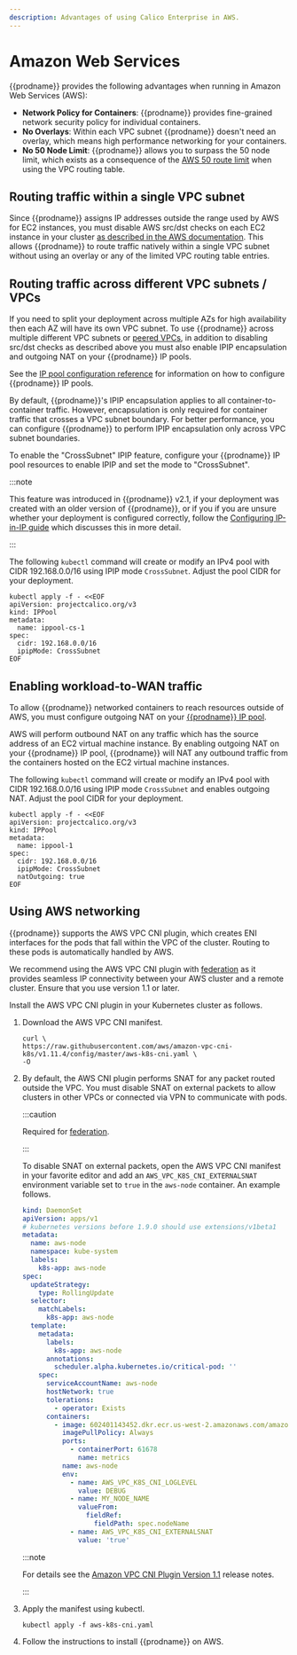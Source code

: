 ```yaml
---
description: Advantages of using Calico Enterprise in AWS.
---
```


# Amazon Web Services

{{prodname}} provides the following advantages when running in Amazon Web Services (AWS):

- **Network Policy for Containers**: {{prodname}} provides fine-grained network security policy for individual containers.
- **No Overlays**: Within each VPC subnet {{prodname}} doesn't need an overlay, which means high performance networking for your containers.
- **No 50 Node Limit**: {{prodname}} allows you to surpass the 50 node limit, which exists as a consequence of the [AWS 50 route limit](http://docs.aws.amazon.com/AmazonVPC/latest/UserGuide/VPC_Appendix_Limits.html#vpc-limits-route-tables) when using the VPC routing table.

## Routing traffic within a single VPC subnet

Since {{prodname}} assigns IP addresses outside the range used by AWS for EC2 instances, you must disable AWS src/dst
checks on each EC2 instance in your cluster
[as described in the AWS documentation](http://docs.aws.amazon.com/AmazonVPC/latest/UserGuide/VPC_NAT_Instance.html#EIP_Disable_SrcDestCheck). This
allows {{prodname}} to route traffic natively within a single VPC subnet without using an overlay or any of the limited VPC routing table entries.

## Routing traffic across different VPC subnets / VPCs

If you need to split your deployment across multiple AZs for high availability then each AZ will have its own VPC subnet. To
use {{prodname}} across multiple different VPC subnets or [peered VPCs](http://docs.aws.amazon.com/AmazonVPC/latest/UserGuide/vpc-peering.html),
in addition to disabling src/dst checks as described above you must also enable IPIP encapsulation and outgoing NAT
on your {{prodname}} IP pools.

See the [IP pool configuration reference](../resources/ippool.mdx)
for information on how to configure {{prodname}} IP pools.

By default, {{prodname}}'s IPIP encapsulation applies to all container-to-container traffic. However,
encapsulation is only required for container traffic that crosses a VPC subnet boundary. For better
performance, you can configure {{prodname}} to perform IPIP encapsulation only across VPC subnet boundaries.

To enable the "CrossSubnet" IPIP feature, configure your {{prodname}} IP pool resources
to enable IPIP and set the mode to "CrossSubnet".

:::note

This feature was introduced in {{prodname}} v2.1, if your deployment was created with
an older version of {{prodname}}, or if you if you are unsure whether your deployment
is configured correctly, follow the [Configuring IP-in-IP guide](../../networking/configuring/vxlan-ipip.mdx)
which discusses this in more detail.

:::

The following `kubectl` command will create or modify an IPv4 pool with
CIDR 192.168.0.0/16 using IPIP mode `CrossSubnet`. Adjust the pool CIDR for your deployment.

```batch
kubectl apply -f - <<EOF
apiVersion: projectcalico.org/v3
kind: IPPool
metadata:
  name: ippool-cs-1
spec:
  cidr: 192.168.0.0/16
  ipipMode: CrossSubnet
EOF
```

## Enabling workload-to-WAN traffic

To allow {{prodname}} networked containers to reach resources outside of AWS,
you must configure outgoing NAT on your [{{prodname}} IP pool](../resources/ippool.mdx).

AWS will perform outbound NAT on any traffic which has the source address of an EC2 virtual
machine instance. By enabling outgoing NAT on your {{prodname}} IP pool, {{prodname}} will
NAT any outbound traffic from the containers hosted on the EC2 virtual machine instances.

The following `kubectl` command will create or modify an IPv4 pool with
CIDR 192.168.0.0/16 using IPIP mode `CrossSubnet` and enables outgoing NAT.
Adjust the pool CIDR for your deployment.

```batch
kubectl apply -f - <<EOF
apiVersion: projectcalico.org/v3
kind: IPPool
metadata:
  name: ippool-1
spec:
  cidr: 192.168.0.0/16
  ipipMode: CrossSubnet
  natOutgoing: true
EOF
```

## Using AWS networking

{{prodname}} supports the AWS VPC CNI plugin, which creates ENI interfaces for the pods that fall within the VPC of
the cluster. Routing to these pods is automatically handled by AWS.

We recommend using the AWS VPC CNI plugin with [federation](../../multicluster/overview.mdx) as it provides seamless IP connectivity
between your AWS cluster and a remote cluster. Ensure that you use version 1.1 or later.

Install the AWS VPC CNI plugin in your Kubernetes cluster as follows.

1. Download the AWS VPC CNI manifest.

   ```batch
   curl \
   https://raw.githubusercontent.com/aws/amazon-vpc-cni-k8s/v1.11.4/config/master/aws-k8s-cni.yaml \
   -O
   ```

1. By default, the AWS CNI plugin performs SNAT for any packet routed outside the VPC. You must disable SNAT
   on external packets to allow clusters in other VPCs or connected via VPN to communicate with pods.

   :::caution

   Required for [federation](../../multicluster/overview.mdx).

   :::

   To disable SNAT on external packets, open the AWS VPC CNI manifest in your favorite editor
   and add an `AWS_VPC_K8S_CNI_EXTERNALSNAT` environment variable set to `true` in the `aws-node` container.
   An example follows.

   ```yaml
   kind: DaemonSet
   apiVersion: apps/v1
   # kubernetes versions before 1.9.0 should use extensions/v1beta1
   metadata:
     name: aws-node
     namespace: kube-system
     labels:
       k8s-app: aws-node
   spec:
     updateStrategy:
       type: RollingUpdate
     selector:
       matchLabels:
         k8s-app: aws-node
     template:
       metadata:
         labels:
           k8s-app: aws-node
         annotations:
           scheduler.alpha.kubernetes.io/critical-pod: ''
       spec:
         serviceAccountName: aws-node
         hostNetwork: true
         tolerations:
           - operator: Exists
         containers:
           - image: 602401143452.dkr.ecr.us-west-2.amazonaws.com/amazon-k8s-cni:v1.3.4
             imagePullPolicy: Always
             ports:
               - containerPort: 61678
                 name: metrics
             name: aws-node
             env:
               - name: AWS_VPC_K8S_CNI_LOGLEVEL
                 value: DEBUG
               - name: MY_NODE_NAME
                 valueFrom:
                   fieldRef:
                     fieldPath: spec.nodeName
               - name: AWS_VPC_K8S_CNI_EXTERNALSNAT
                 value: 'true'
   ```

   :::note

   For details see the
   [Amazon VPC CNI Plugin Version 1.1](https://aws.amazon.com/blogs/opensource/vpc-cni-plugin-v1-1-available)
   release notes.

   :::

1. Apply the manifest using kubectl.

   ```batch
   kubectl apply -f aws-k8s-cni.yaml
   ```

1. Follow the instructions to install {{prodname}} on AWS.
